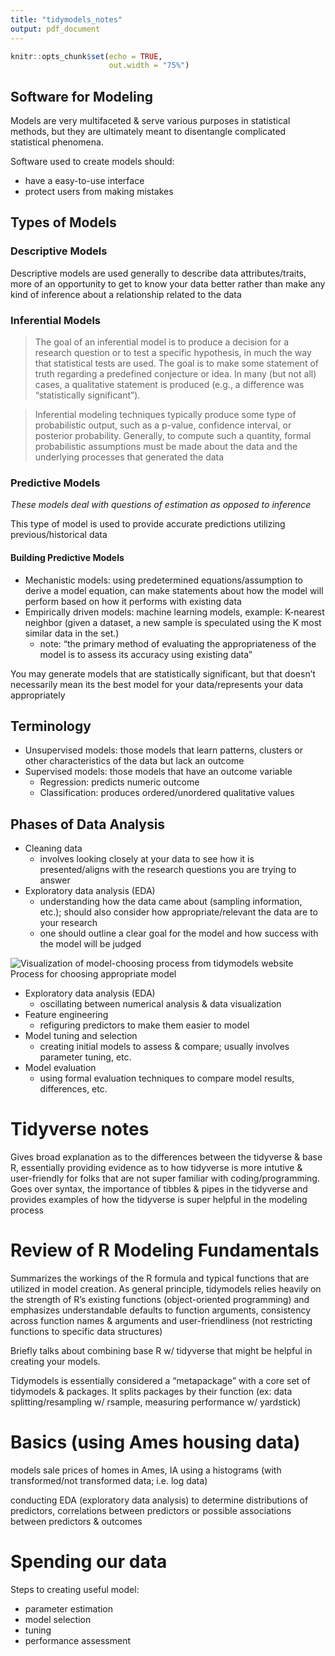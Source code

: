 ```yaml
---
title: "tidymodels_notes"
output: pdf_document
---
```


```r
knitr::opts_chunk$set(echo = TRUE, 
                      out.width = "75%")
```

## Software for Modeling

Models are very multifaceted & serve various purposes in statistical methods, but they are ultimately meant to disentangle complicated statistical phenomena.

Software used to create models should:

- have a easy-to-use interface
- protect users from making mistakes

## Types of Models

### Descriptive Models

Descriptive models are used generally to describe data attributes/traits, more of an opportunity to get to know your data better rather than make any kind of inference about a relationship related to the data

### Inferential Models

> The goal of an inferential model is to produce a decision for a research question or to test a specific hypothesis, in much the way that statistical tests are used. The goal is to make some statement of truth regarding a predefined conjecture or idea. In many (but not all) cases, a qualitative statement is produced (e.g., a difference was “statistically significant”).

> Inferential modeling techniques typically produce some type of probabilistic output, such as a p-value, confidence interval, or posterior probability. Generally, to compute such a quantity, formal probabilistic assumptions must be made about the data and the underlying processes that generated the data

### Predictive Models 
*These models deal with questions of estimation as opposed to inference*

This type of model is used to provide accurate predictions utilizing previous/historical data

#### Building Predictive Models
- Mechanistic models: using predetermined equations/assumption to derive a model equation, can make statements about how the model will perform based on how it performs with existing data
- Empirically driven models: machine learning models, example: K-nearest neighbor (given a dataset, a new sample is speculated using the K most similar data in the set.)
    - note: "the primary method of evaluating the appropriateness of the model is to assess its accuracy using existing data"
    
You may generate models that are statistically significant, but that doesn't necessarily mean its the best model for your data/represents your data appropriately

## Terminology

- Unsupervised models: those models that learn patterns, clusters or other characteristics of the data but lack an outcome
- Supervised models: those models that have an outcome variable
    - Regression: predicts numeric outcome
    - Classification: produces ordered/unordered qualitative values
    
## Phases of Data Analysis

- Cleaning data
  - involves looking closely at your data to see how it is presented/aligns with the research questions you are trying to answer
- Exploratory data analysis (EDA)
  - understanding how the data came about (sampling information, etc.); should also consider how appropriate/relevant the data are to your research
  - one should outline a clear goal for the model and how success with the model will be judged
  
  
![Visualization of model-choosing process from tidymodels website](../modeling-process.png)
Process for choosing appropriate model

- Exploratory data analysis (EDA)
  - oscillating between numerical analysis & data visualization
- Feature engineering
  - refiguring predictors to make them easier to model
- Model tuning and selection
  - creating initial models to assess & compare; usually involves parameter tuning, etc.
- Model evaluation
  - using formal evaluation techniques to compare model results, differences, etc.
    
# Tidyverse notes

Gives broad explanation as to the differences between the tidyverse & base R, essentially providing evidence as to how tidyverse is more intutive & user-friendly for folks that are not super familiar with coding/programming. Goes over syntax, the importance of tibbles & pipes in the tidyverse and provides examples of how the tidyverse is super helpful in the modeling process

# Review of R Modeling Fundamentals

Summarizes the workings of the R formula and typical functions that are utilized in model creation. As general principle, tidymodels relies heavily on the strength of R's existing functions (object-oriented programming) and emphasizes understandable defaults to function arguments, consistency across function names & arguments and user-friendliness (not restricting functions to specific data structures)

Briefly talks about combining base R w/ tidyverse that might be helpful in creating your models.

Tidymodels is essentially considered a "metapackage" with a core set of tidymodels & packages. It splits packages by their function (ex: data splitting/resampling w/ rsample, measuring performance w/ yardstick)

# Basics (using Ames housing data)

models sale prices of homes in Ames, IA using a histograms (with transformed/not transformed data; i.e. log data)

conducting EDA (exploratory data analysis) to determine distributions of predictors, correlations between predictors or possible associations between predictors & outcomes

# Spending our data

Steps to creating useful model:

- parameter estimation
- model selection
- tuning
- performance assessment

